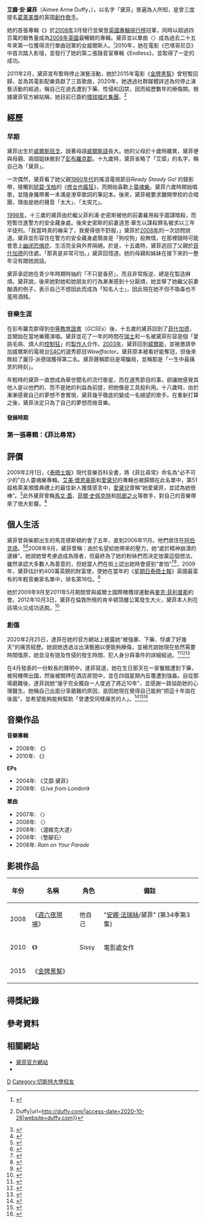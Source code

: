 {{藝人
|姓名 = 黛菲
|圖片 = Duffy_at_Murcia,_Spain_2009_(cropped).jpg
|圖片名稱 = 
|類型= 女歌手
|英文名 = [[w:Duffy|Aimeé Ann Duffy]]
|出生日期 = {{birth_date_and_age|1984|6|23}}
|出生地點 = [[File:Flag_of_Wales_2.svg|18px]] [[威爾斯|威爾斯]][[班戈_(圭内斯)|班戈]]
|職業 = [[歌手|歌手]]、[[作曲家|作曲人]]、[[作詞人|作詞人]]
|音樂類型 = [[流行|流行]]、[[搖滾|搖滾]]
|活躍年代 = [[2003年|2003年]]－
|唱片公司 = A&M / Polydor，Mercury
|網站 = http://www.iamduffy.com www.iamduffy.com
}}

'''艾靡·安·黛菲'''（Aimee Anne Duffy，{{bd|1984年|6月23日}}），以名字「黛菲」普遍為人所知，是曾三度提名[[葛萊美獎|葛萊美獎]]的英国[[創作歌手|創作歌手]]。

她的首張專輯《{{link-en|Rockferry（菲比尋常）|Rockferry}}》於[[2008年|2008年]]3月發行並榮登[[英國專輯排行榜|英國專輯排行榜]]冠軍，同時以超過四百萬的銷售量成為[[2008年|2008年]][[大不列顛及北愛爾蘭聯合王國|英國]]最暢銷的專輯。黛菲並以單曲〈{{link-en|Mercy|Mercy_(Duffy_song)}}〉成為過去二十五年來第一位獲得流行單曲冠軍的女威爾斯人。<small><ref name="BBC1">{{Cite web |url=http://www.walesonline.co.uk/news/wales-news/2008/10/08/duffy-in-spotlight-for-tv-show-91466-21988049/ |title=黛菲在電視節目上的報導 (Wales Online) |accessdate=2009-01-21 |archive-date=2009-05-01 |archive-url=https://web.archive.org/web/20090501192041/http://www.walesonline.co.uk/news/wales-news/2008/10/08/duffy-in-spotlight-for-tv-show-91466-21988049/ |dead-url=no }}</ref></small>2010年，她在電影《巴塔哥尼亞》中首次踏入影壇，並發行了她的第二張錄音室專輯《Endless》，並取得了一定的成功。


2011年2月，黛菲宣布暫時停止演藝活動，她於2015年電影《[[金牌黑幫|金牌黑幫]]》曾短暫回歸，並為其電影配樂貢獻了三首歌曲，2020年，她透過社群媒體詳述為何停止演藝活動的經過，稱自己在過去遭到下藥、性侵和囚禁，因而經歷數年的療傷期。根據黛菲官方網站稱，她目前已簽約[[环球音乐集团|環球唱片集團]]。<ref>{{Cite web|title=Home {{!}} Duffy|url=http://duffy.com/|access-date=2020-10-26|website=duffy.com}}</ref>

== 經歷 ==
=== 早期 ===
黛菲出生於[[威爾斯|威爾斯]][[班戈_(圭内斯)|班戈]]，說著母語[[威爾斯語|威爾斯語]]長大。她的父母於十歲時離異，黛菲便與母親、兩個姐妹搬到了[[彭布羅克郡|彭布羅克郡]]。十九歲時，黛菲省略了「艾靡」的名字，稱自己為「黛菲」。

一次偶然，黛菲看了她父親[[1960年代|1960年代]]的搖滾電視節目''Ready Steady Go!'' 的錄影帶，接觸到[[琥碧·戈柏|琥碧·戈柏]]的《[[修女也瘋狂|修女也瘋狂]]》，而開始喜歡上[[靈魂樂|靈魂樂]]。黛菲六歲時開始唱歌，並隨身攜帶著一本滿是潦草歌詞的筆記本。後來，黛菲被要求離開學校的合唱團，理由是她的聲音「太大」、「太突兀」。

[[1998年|1998年]]，十三歲的黛菲由於繼父菲利浦·史密斯被他的前妻雇用殺手圖謀暗殺，而短暫住進警方的安全藏身處。後來史密斯的前妻道恩·華生以謀殺罪名被求以三年半徒刑。「我當時真的嚇呆了，我覺得很不舒服，」黛菲於[[2008年|2008年]]的一次訪問說道。黛菲並形容住在警方的安全藏身處簡直是「狗咬狗」般無情，在那裡隨時可能會患上[[幽闭恐惧症|幽闭恐惧症]]、生活完全與外界隔絕。於是，十五歲時，黛菲逃回了父親於[[菲什加德|菲什加德]]的住處。「那真是非常可怕，」黛菲回憶道。她的母親和姊妹在接下來的一整年沒有跟她說話。

黛菲承認她在青少年時期時抽的「不只是香菸」，而且非常叛逆、總是在製造麻煩。黛菲說，後來她對她和她朋友的行為漸漸感到十分厭煩，她並舉了她繼父前妻酗酒的例子，表示自己不想因此而成為「知名人士」，因此現在她不但不吸毒也不濫用酒精。

=== 音樂生涯 ===
在彭布羅克郡得到[[中等教育證書|中等教育證書]]（''GCSEs''）後，十五歲的黛菲回到了[[菲什加德|菲什加德]]，並開始在當地樂團演唱。黛菲並花了一年的時間在[[瑞士|瑞士]]和一名被黛菲形容是個「愛挑毛病、煩人的[[控制狂|控制狂]]」的[[音樂製作人|製作人]]合作。[[2003年|2003年]]，黛菲回到[[威爾斯|威爾斯]]，並被邀請參加威爾斯的電視台[[S4C|S4C]]的選秀節目''Wawffactor''。黛菲原本被看好能奪冠，但後來敗給了麗莎·派德瑞獲得第二名。黛菲聲稱節目是場騙局，並稱那是「一生中最痛苦的時刻」。

年輕時的黛菲一直想成為舉世聞名的流行歌星，而在選秀節目的事，卻讓她感覺其他人是以他們的、而不是她的利益為前提，把她像是工具般利用。十八歲時，由於漸漸感覺自己的夢想不會實現，黛菲幾乎徹底的變成一名絕望的歌手。在重新打算之後，黛菲決定只為了自己的夢想而做音樂。

==== 發展時期 ====

===第一張專輯：《菲比尋常》===

==評價==
2009年2月1日，《[[泰晤士报|泰晤士報]]》現代音樂百科全書，將《菲比尋常》命名為“必不可少的”白人靈魂樂專輯。[[艾米·怀恩豪斯|艾美·懷恩豪斯]]和[[愛黛兒|愛黛兒]]的專輯也被歸類在此名單中，第51 屆格萊美頒獎典禮上的最佳新人獲獎感言中，[[愛黛兒|愛黛兒]]曾稱“她愛黛菲，並認為她很棒”。<ref>{{cite web|url=https://www.thetimes.co.uk/article/blue-eyed-soul-encyclopedia-of-modern-music-03t7nx6rr55|title=Blue-eyed soul: Encyclopedia of Modern Music|publisher=The Times|access-date=2 December 2021|url-status=live|archive-url=https://web.archive.org/web/20110616203103/http://entertainment.timesonline.co.uk/tol/arts_and_entertainment/music/article5597699.ece|archive-date=16 June 2011}}</ref>此外黛菲曾稱[[馬文·蓋|馬文·蓋]]、[[菲尔·斯佩克特|菲爾‧史佩克特]]和[[拱廊之火|拱廊之火]]等歌手，對自己的音樂帶來了很大影響。<ref>{{cite journal|url=https://www.vanityfair.com/culture/2011/01/duffy-201101|title=Soul Siren|issue=December|journal=Vanity Fair|date=7 December 2010|access-date=5 October 2015|url-status=live|archive-url=https://web.archive.org/web/20151012171426/http://www.vanityfair.com/culture/2011/01/duffy-201101|archive-date=12 October 2015|last1=Robinson|first1=Lisa}}</ref>
==個人生活==
黛菲曾與柴郡出生的馬克德斯頓約會了五年，直到2006年11月。他們居住在[[阿伯克德|阿伯克德]]。<ref>{{cite web |url=https://www.dailypost.co.uk/news/north-wales-news/ill-welcome-old-flame-duffy-2833570|title=I’ll welcome old flame Duffy with open arms says Wakestock organiser |publisher=The Daily Post |date=1 June 2013 |access-date=2 December 2013 |url-status=live |archive-url=https://archive.today/20130419234529/http://www.dailypost.co.uk/news/north-wales-news/2008/05/14/i-ll-welcome-old-flame-duffy-with-open-arms-says-wakestock-organiser-55578-20905728/ |archive-date=19 April 2013 }}</ref><ref>{{cite web |url=http://www.northwales.co.uk/latest-news/wakestock/ |title=Wakestock festival bigger and better than ever |publisher=Northwales.co.uk |access-date=17 April 2013 |url-status=live |archive-url=https://web.archive.org/web/20090602130846/http://www.northwales.co.uk/latest-news/wakestock/ |archive-date=2 June 2009 }}</ref>2008年9月，黛菲曾稱：由於名望給她帶來的壓力，她“處於精神崩潰的邊緣”。她說她曾考慮過成為隱者，但最終為了她的粉絲們而決定放棄這個想法。雖然承認大多數人為善意的，但她當人們在街上認出她時會感到“害怕”<ref>{{Cite news |last=Cockcroft |first=Lucy |title=Soul singer Duffy 'pushed to the brink of a breakdown' by her new-found fame |url=https://www.telegraph.co.uk/news/celebritynews/3099132/Soul-singer-Duffy-pushed-to-the-brink-of-a-breakdown-by-her-new-found-fame.html |date=28 September 2008 |work=The Daily Telegraph |access-date=2 December 2021 |location=London |archive-url=https://web.archive.org/web/20081101194949/http://www.telegraph.co.uk/news/newstopics/celebritynews/3099132/Soul-singer-Duffy-pushed-to-the-brink-of-a-breakdown-by-her-new-found-fame.html |archive-date=1 November 2008 }}</ref><ref>{{Cite news |last=Michaels |first=Sean |title=Duffy: I'm borderline on a nervous breakdown |url=https://www.theguardian.com/music/2008/oct/02/duffy.nervous.breakdown |date=2 October 2008 |work=The Guardian |publisher=Guardian  |access-date=8 July 2009 |location=London |url-status=live |archive-url=https://web.archive.org/web/20151122193847/http://www.theguardian.com/music/2008/oct/02/duffy.nervous.breakdown |archive-date=22 November 2015 }}</ref>，2009年，黛菲估計約400萬英鎊的財富使，使她在當年的《[[星期日泰晤士報|星期日泰晤士報]]》英國最富有的年輕音樂家名單中，排名第16位。<ref>{{Cite news |title=Music giants' 'fortunes dwindle' |url=http://news.bbc.co.uk/1/hi/entertainment/8015303.stm |date=24 April 2009 |website=BBC News|access-date=8 July 2009 |url-status=live |archive-url=https://web.archive.org/web/20090427082611/http://news.bbc.co.uk/1/hi/entertainment/8015303.stm |archive-date=27 April 2009}}</ref>


她於2009年9月至2011年5月期間曾與威爾士國際橄欖球運動員[[麥克·菲利普斯|麥克·菲利普斯]]約會。2012年10月3日，黛菲在倫敦所租的肯辛頓頂層公寓發生大火，黛菲本人則在該場火災成功逃脫。<ref>{{cite web |url=http://www.walesonline.co.uk/news/wales-news/2011/05/19/duffy-and-mike-phillips-split-91466-28727000/ |title=Duffy splits from Welsh rugby star Mike Phillips |work=WalesOnline|date=19 May 2011 |access-date=27 September 2014 |url-status=live |archive-url=https://web.archive.org/web/20121015181310/http://www.walesonline.co.uk/news/wales-news/2011/05/19/duffy-and-mike-phillips-split-91466-28727000/ |archive-date=15 October 2012}}</ref>

===創傷===
2020年2月25日，達菲在她的官方網站上披露她“被強暴、下藥、俘虜了好幾天”的痛苦經歷。她說她透過淡出演藝圈以便能夠療傷，並補充說她現在依然需要時間復原，她並沒有提及性侵的發生時間、犯人身分與事件的詳細經過。<ref>{{Cite web|title=@duffy on Instagram: "You can only imagine the amount of times I thought about writing this. The way I would write it, how I would feel thereafter. Well, not…"|url=https://www.instagram.com/p/B8_95uYhFMQ/|url-status=live|archive-url=https://web.archive.org/web/20200226111008/https://www.instagram.com/p/B8_95uYhFMQ/|archive-date=26 February 2020|access-date=25 February 2020|website=[[Instagram|Instagram]]}}</ref><ref>{{cite news |url=https://www.bbc.co.uk/news/uk-wales-51637265 |title=Singer Duffy 'drugged, raped and held captive' |work=[[BBC_News_Online|BBC News Online]] |date=25 February 2020 |access-date=25 February 2020 }}</ref><ref>{{cite news |last=Beaumont-Thomas |first=Ben |url=https://www.theguardian.com/music/2020/feb/25/pop-star-duffy-says-she-was-raped-drugged-and-held-captive |title=Pop star Duffy says she was raped, drugged and held captive |work=[[The_Guardian|The Guardian]] |date=25 February 2020 |access-date=25 February 2020 }}</ref>


在4月發表的一份較長的聲明中，達菲寫道，她在生日那天在一家餐館遭到下藥，被飛機帶出國，然後被關押在酒店房間中，並在四個星期內反覆遭到強姦。自從那場磨難後，達菲說她“幾乎完全獨自一人度過了將近10年”，並感謝一路協助她的心理醫生。她稱自己出面分享磨難的原因，是因她現在覺得自己能夠“把這十年拋在後面”，並希望能夠能夠幫助「曾遭受同樣痛苦的人」。<ref>{{cite news |first=Ian |last=Youngs |url=https://www.bbc.co.uk/news/entertainment-arts-52177265 |title=Duffy: Singer was 'drugged for four weeks, raped and taken abroad' |website=[[BBC_News_Online|BBC News Online]] |date=5 April 2020 }}</ref><ref>{{cite news |access-date=6 April 2020 |title=Duffy reveals rape ordeal to 'help others who have suffered the same' |url=https://www.theguardian.com/music/2020/apr/06/duffy-reveals-ordeal-to-help-others-who-have-suffered-the-same |work=[[The_Guardian|The Guardian]] |date=5 April 2020 }}</ref><ref>{{cite news |url=https://deadline.com/2020/07/singer-duffy-writes-reed-hastings-netflix-controversial-polish-film-365-days-glamorizes-rape-1202976002/ |title=Singer Duffy Writes To Reed Hastings Asking Netflix To Take Down Controversial Polish Film ''365 Days'': 'It Glamorizes Rape' |first=Tom |last=Grater |work=[[Deadline_Hollywood|Deadline Hollywood]] |date=2 July 2020 |access-date=13 July 2020 }}</ref>

== 音樂作品 ==
{{main|黛菲音樂作品列表}}
{{col-begin}}
{{col-2}}
'''音樂專輯'''
*2008年: 《{{link-en|Rockferry（菲比尋常）|Rockferry}}》
*2010年: 《{{link-en|Endless|Endless}}》

'''EPs'''
*2004年: 《艾靡·黛菲》
*2008年: 《''Live from London''》

{{col-2}}
'''單曲'''
*2007年: 〈{{link-en|Rockferry（菲比尋常）|Rockferry}}〉
*2008年: 〈{{link-en|Mercy|Mercy_(Duffy_song)}}〉
*2008年: 〈渥維克大道〉
*2008年: 〈墊腳石〉
*2008年: ''Rain on Your Parade''
{{col-end}}

==影視作品 ==
{| class="wikitable sortable"
|+ 
|-
! 年份
! 名稱
! 角色
!class="unsortable"| 備註
|-
|2008
|《[[週六夜現場|週六夜現場]]》
|他自己
|"[[安娜·法瑞絲|安娜·法瑞絲]]/黛菲" (第34季第3集)
|-
|2010
|《{{link-en|Patagonia|Patagonia (film)}}》
|Sissy
|電影處女作
|-
|2015
|《[[金牌黑幫|金牌黑幫]]》
|{{link-en|蒂蜜·尤洛|Timi Yuro}}
|
|}
== 得獎紀錄 ==



== 參考資料 ==
<small><references /></small>

== 相關網站 ==
*[http://www.iamduffy.com/ 黛菲官方網站]{{Wayback|url=http://www.iamduffy.com/ |date=20080220110420 }}
*{{imdb name|id=2921190|name=Duffy}}
[[Category:英國女歌手|D]]
[[Category:切斯特大學校友|Category:切斯特大學校友]]